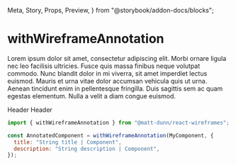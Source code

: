   Meta, Story, Props, Preview,
} from "@storybook/addon-docs/blocks";



<Meta title="@matt-dunn/react-wireframes/withWireframeAnnotation" component={withWireframeAnnotation} />

# withWireframeAnnotation

Lorem ipsum dolor sit amet, consectetur adipiscing elit. Morbi ornare ligula nec leo facilisis ultricies. Fusce quis massa finibus neque volutpat commodo. Nunc blandit dolor in mi viverra, sit amet imperdiet lectus euismod. Mauris et urna vitae dolor accumsan vehicula quis ut urna. Aenean tincidunt enim in pellentesque fringilla. Duis sagittis sem ac quam egestas elementum. Nulla a velit a diam congue euismod.

<Props of={withWireframeAnnotationInterfaceDefinition} />

<Preview withSource={false}>
    <Story name="Default">
      <WireframeProvider api={wireframeAPI}>
        <WASample>Header</WASample>
      </WireframeProvider>
    </Story>
    <Story name="With annotation identifier">
      <WireframeProvider api={wireframeAPIOpen}>
        <WASample>Header</WASample>
      </WireframeProvider>
    </Story>
</Preview>


```js
import { withWireframeAnnotation } from "@matt-dunn/react-wireframes";

const AnnotatedComponent = withWireframeAnnotation(MyComponent, {
  title: "String title | Component",
  description: "String description | Component",
});
```
